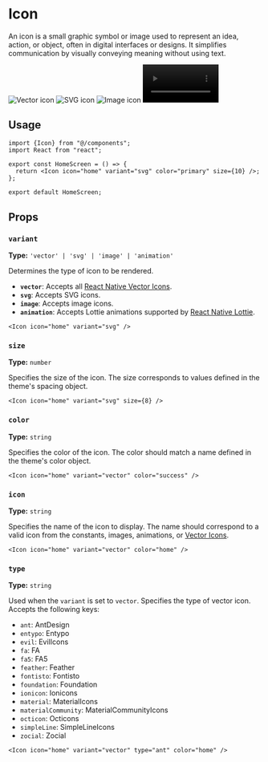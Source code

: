 
# Icon

An icon is a small graphic symbol or image used to represent an idea, action, or object, often in digital interfaces or designs. It simplifies communication by visually conveying meaning without using text.

<Tabs>
  <TabItem value="vector" label="Vector Icon" default>
    <img
      src="https://github.com/user-attachments/assets/9208f64b-14e4-4f17-af18-0f933cf71e7b"
      alt="Vector icon"
       style={{ maxWidth: "30%", height: "auto",boxShadow:
      '0 10px 15px -3px rgba(0,0,0,0.1), 0 4px 6px -4px rgba(0,0,0,0.1)' }}
    />
  </TabItem>
  <TabItem value="svg" label="SVG Icon">
    <img
      src="https://github.com/user-attachments/assets/03a36085-1070-4ff0-9b95-afa84b5287ee"
      alt="SVG icon"
       style={{ maxWidth: "30%", height: "auto",boxShadow:
      '0 10px 15px -3px rgba(0,0,0,0.1), 0 4px 6px -4px rgba(0,0,0,0.1)' }}
    />
  </TabItem>
  <TabItem value="image" label="Image Icon">
    <img
      src="https://github.com/user-attachments/assets/1d4f5c46-593c-4345-ba57-56b65a2c2123"
      alt="Image icon"
       style={{ maxWidth: "30%", height: "auto",boxShadow:
      '0 10px 15px -3px rgba(0,0,0,0.1), 0 4px 6px -4px rgba(0,0,0,0.1)' }}
    />
  </TabItem>
  <TabItem value="animation" label="Animated Icon">
    <video controls autoplay width="30%" muted>
      <source src="https://github.com/user-attachments/assets/27d9e868-6b33-46bf-a3d8-fb0e5ef349b7" />
    </video>
  </TabItem>
</Tabs>

## Usage

```tsx
import {Icon} from "@/components";
import React from "react";

export const HomeScreen = () => {
  return <Icon icon="home" variant="svg" color="primary" size={10} />;
};

export default HomeScreen;
```

## Props

### `variant`

**Type:** `'vector' | 'svg' | 'image' | 'animation'`

Determines the type of icon to be rendered.

- **`vector`**: Accepts all [React Native Vector Icons](https://oblador.github.io/react-native-vector-icons/).
- **`svg`**: Accepts SVG icons.
- **`image`**: Accepts image icons.
- **`animation`**: Accepts Lottie animations supported by [React Native Lottie](https://airbnb.io/lottie/#/react-native).

```tsx
<Icon icon="home" variant="svg" />
```

### `size`

**Type:** `number`

Specifies the size of the icon. The size corresponds to values defined in the theme's spacing object.

```tsx
<Icon icon="home" variant="svg" size={8} />
```

### `color`

**Type:** `string`

Specifies the color of the icon. The color should match a name defined in the theme's color object.

```tsx
<Icon icon="home" variant="vector" color="success" />
```

### `icon`

**Type:** `string`

Specifies the name of the icon to display. The name should correspond to a valid icon from the constants, images, animations, or [Vector Icons](https://oblador.github.io/react-native-vector-icons/).

```tsx
<Icon icon="home" variant="vector" color="home" />
```

### `type`

**Type:** `string`

Used when the `variant` is set to `vector`. Specifies the type of vector icon. Accepts the following keys:

- `ant`: AntDesign
- `entypo`: Entypo
- `evil`: EvilIcons
- `fa`: FA
- `fa5`: FA5
- `feather`: Feather
- `fontisto`: Fontisto
- `foundation`: Foundation
- `ionicon`: Ionicons
- `material`: MaterialIcons
- `materialCommunity`: MaterialCommunityIcons
- `octicon`: Octicons
- `simpleLine`: SimpleLineIcons
- `zocial`: Zocial

```tsx
<Icon icon="home" variant="vector" type="ant" color="home" />
```
